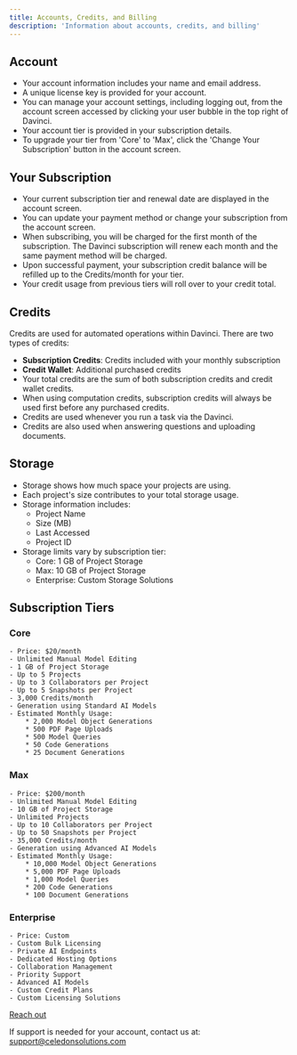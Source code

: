 ```yaml
---
title: Accounts, Credits, and Billing
description: 'Information about accounts, credits, and billing'
---
```




## Account
- Your account information includes your name and email address.
- A unique license key is provided for your account.
- You can manage your account settings, including logging out, from the account screen accessed by clicking your user bubble in the top right of Davinci.
- Your account tier is provided in your subscription details.
- To upgrade your tier from 'Core' to 'Max', click the 'Change Your Subscription' button in the account screen.

## Your Subscription
- Your current subscription tier and renewal date are displayed in the account screen.
- You can update your payment method or change your subscription from the account screen.
- When subscribing, you will be charged for the first month of the subscription. The Davinci subscription will renew each month and the same payment method will be charged.
- Upon successful payment, your subscription credit balance will be refilled up to the Credits/month for your tier.
- Your credit usage from previous tiers will roll over to your credit total.

## Credits
Credits are used for automated operations within Davinci. There are two types of credits:
- **Subscription Credits**: Credits included with your monthly subscription
- **Credit Wallet**: Additional purchased credits
- Your total credits are the sum of both subscription credits and credit wallet credits.
- When using computation credits, subscription credits will always be used first before any purchased credits.
- Credits are used whenever you run a task via the Davinci.
- Credits are also used when answering questions and uploading documents.

## Storage
- Storage shows how much space your projects are using.
- Each project's size contributes to your total storage usage.
- Storage information includes:
    * Project Name
    * Size (MB)
    * Last Accessed
    * Project ID
- Storage limits vary by subscription tier:
    * Core: 1 GB of Project Storage
    * Max: 10 GB of Project Storage
    * Enterprise: Custom Storage Solutions

## Subscription Tiers
### Core
    - Price: $20/month
    - Unlimited Manual Model Editing
    - 1 GB of Project Storage
    - Up to 5 Projects
    - Up to 3 Collaborators per Project
    - Up to 5 Snapshots per Project
    - 3,000 Credits/month
    - Generation using Standard AI Models
    - Estimated Monthly Usage:
        * 2,000 Model Object Generations
        * 500 PDF Page Uploads
        * 500 Model Queries
        * 50 Code Generations
        * 25 Document Generations
### Max
    - Price: $200/month
    - Unlimited Manual Model Editing
    - 10 GB of Project Storage
    - Unlimited Projects
    - Up to 10 Collaborators per Project
    - Up to 50 Snapshots per Project
    - 35,000 Credits/month
    - Generation using Advanced AI Models
    - Estimated Monthly Usage:
        * 10,000 Model Object Generations
        * 5,000 PDF Page Uploads
        * 1,000 Model Queries
        * 200 Code Generations
        * 100 Document Generations
### Enterprise
    - Price: Custom
    - Custom Bulk Licensing
    - Private AI Endpoints
    - Dedicated Hosting Options
    - Collaboration Management
    - Priority Support
    - Advanced AI Models
    - Custom Credit Plans
    - Custom Licensing Solutions


[Reach out](https://celedon.solutions/enterprise-contact/)




<Info>If support is needed for your account, contact us at: support@celedonsolutions.com </Info>